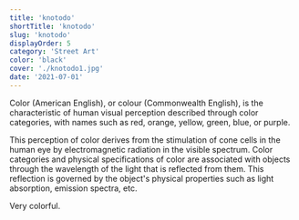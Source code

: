 ```yaml
---
title: 'knotodo'
shortTitle: 'knotodo'
slug: 'knotodo'
displayOrder: 5
category: 'Street Art'
color: 'black'
cover: './knotodo1.jpg'
date: '2021-07-01'
---
```


Color (American English), or colour (Commonwealth English), is the characteristic of human visual perception described through color categories, with names such as red, orange, yellow, green, blue, or purple.

This perception of color derives from the stimulation of cone cells in the human eye by electromagnetic radiation in the visible spectrum. Color categories and physical specifications of color are associated with objects through the wavelength of the light that is reflected from them. This reflection is governed by the object's physical properties such as light absorption, emission spectra, etc.

Very colorful.
